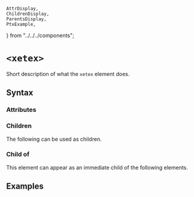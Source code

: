     AttrDisplay,
    ChildrenDisplay,
    ParentsDisplay,
    PtxExample,
} from "../../../components";

# `<xetex>`

Short description of what the `xetex` element does.

## Syntax

### Attributes

<AttrDisplay name="xetex" />

### Children

The following can be used as children.

<ChildrenDisplay name="xetex" />

### Child of

This element can appear as an immediate child of the following elements.

<ParentsDisplay name="xetex" />

## Examples

    